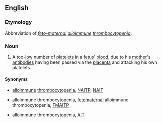 ==English==
{{wikipedia|feto-maternal alloimmune thrombocytopenia}}

===Etymology===
Abbreviation of ''[[feto-maternal]] [[alloimmune]] [[thrombocytopenia]]''.

===Noun===
{{en-noun|-}}

# {{lb|en|pathology}} A too-[[low]] number of [[platelets]] in a [[fetus]]' [[blood]], due to his [[mother]]'s [[antibody|antibodies]] having been passed via the [[placenta]] and attacking his own platelets.

====Synonyms====
* {{l|en|neonatal}} [[alloimmune]] [[thrombocytopenia]], [[NAITP]], [[NAIT]]
* {{l|en|feto-maternal}} alloimmune thrombocytopenia, [[fetomaternal]] alloimmune thrombocytopenia, [[FMAITP]]
* alloimmune thrombocytopenia, [[AIT]]